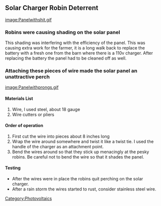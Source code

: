 ==Solar Charger Robin Deterrent==
[[image:Panelwithshit.gif]]
===Robins were causing shading on the solar panel===
This shading was interfering with the efficiency of the panel.  This was causing extra work for the farmer, it is a long walk back to replace the battery with a fresh one from the barn where there is a 110v charger.  After replacing the battery the panel had to be cleaned off as well.
===Attaching these pieces of wire made the solar panel an unattractive perch===


[[image:Panelwithprongs.gif]]


[[Category:Photovoltaics]]

====Materials List====
#Wire, I used steel, about 18 gauge
#Wire cutters or pliers

====Order of operation====
#First cut the wire into pieces about 8 inches long
#Wrap the wire around somewhere and twist it like a twist tie.  I used the handle of the charger as an attachment point.
#Bend the wires around so that they stick up menacingly at the pesky robins.  Be careful not to bend the wire so that it shades the panel.

====Testing====
*After the wires were in place the robins quit perching on the solar charger.
*After a rain storm the wires started to rust, consider stainless steel wire.